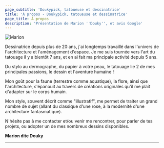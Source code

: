 ```yaml
---
page_subtitle: 'Doukypick, tatoueuse et dessinatrice'
title: 'À propos - Doukypick, tatoueuse et dessinatrice'
page_title: À propos
description: 'Présentation de Marion ''Douky'', et avis Google'
---
```


<Image width="md" src="/images/marion.jpg" alt="Marion" class="" sizes="" alignment="left" border={true} />

Dessinatrice depuis plus de 20 ans, j'ai longtemps travaillé dans l'univers de l'architecture
et l'aménagement d'espace. Je me suis tournée vers l'art du tatouage il y a bientôt 7 ans, et
en ai fait ma principale activité depuis 5 ans.

Du stylo au dermographe, du papier à votre peau, le tatouage lie 2 de mes principales
passions, le dessin et l'aventure humaine !

Mon goût pour la faune (terrestre comme aquatique), la flore, ainsi que l'architecture,
s'épanouit au travers de créations originales qu'il me plaît d'adapter sur le corps humain.

Mon style, souvent décrit comme "illustratif", me permet de traiter un grand nombre de sujet
(allant du classique d'une rose, à la modernité d'une architecture fantasmatique).

N'hésite pas à me contacter et/ou venir me rencontrer, pour parler de tes projets, ou
adopter un de mes nombreux dessins disponibles.

**Marion dite Douky**

***

<GoogleReviews title="Les avis Google" />
